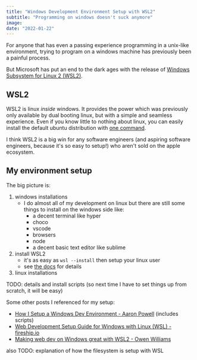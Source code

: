 ```yaml
---
title: "Windows Development Environment Setup with WSL2"
subtitle: "Programming on windows doesn't suck anymore"
image:
date: "2022-01-22"
---
```


For anyone that has even a passing experience programming in a unix-like environment, trying to program on a windows machine has previously been a painful process.

But Microsoft has put an end to the dark ages with the release of [Windows Subsystem for Linux 2 (WSL2)](https://docs.microsoft.com/en-us/windows/wsl/about).

## WSL2

WSL2 is linux *inside* windows. It provides the power which was previously only available by dual booting linux, but with a simple and seamless experience. Even if you know little to nothing about linux, you can easily install the default ubuntu distribution with [one command](https://docs.microsoft.com/en-us/windows/wsl/install). 

I think WSL2 is a big win for any software engineers (and aspiring software engineers, because it's so easy to setup!) who aren't sold on the apple ecosystem. 

## My environment setup

The big picture is:

1. windows installations
    - I do almost all of my development on linux but there are still some things to install on the windows side like:
        - a decent terminal like hyper
        - choco
        - vscode
        - browsers
        - node
        - a decent basic text editor like sublime
2. install WSL2
    - it's as easy as `wsl --install` then setup your linux user
    - see [the docs](https://docs.microsoft.com/en-us/windows/wsl/install) for details
3. linux installations

TODO: details and install scripts (so next time I have to set things up from scratch, it will be easy)

Some other posts I referenced for my setup:
- [How I Setup a Windows Dev Environment - Aaron Powell](https://www.aaron-powell.com/posts/2020-03-25-how-i-setup-a-windows-dev-environment/) (includes scripts)
- [Web Development Setup Guide for Windows with Linux (WSL) - fireship.io](https://fireship.io/lessons/windows-10-for-web-dev/)
- [Making web dev on Windows great with WSL2 - Owen Williams](https://char.gd/blog/2019/windows-web-dev-with-wsl2)


also TODO: explanation of how the filesystem is setup with WSL

